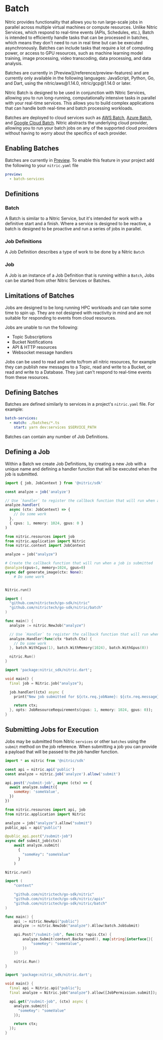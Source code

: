 
# Batch

Nitric provides functionality that allows you to run large-scale jobs in parallel across multiple virtual machines or compute resources. Unlike Nitric Services, which respond to real-time events (APIs, Schedules, etc.), Batch is intended to efficiently handle tasks that can be processed in batches, which means they don't need to run in real time but can be executed asynchronously. Batches can include tasks that require a lot of computing power, or access to GPU resources, such as machine learning model training, image processing, video transcoding, data processing, and data analysis.

<Note>
  Batches are currently in [Preview](/reference/preview-features) and are
  currently only available in the following languages: JavaScript, Python, Go,
  and Dart, using the nitric/aws@1.14.0, nitric/gcp@1.14.0 or later.
</Note>

Nitric Batch is designed to be used in conjunction with Nitric Services, allowing you to run long-running, computationally intensive tasks in parallel with your real-time services. This allows you to build complex applications that can handle both real-time and batch processing workloads.

Batches are deployed to cloud services such as [AWS Batch](https://aws.amazon.com/batch/), [Azure Batch](https://azure.microsoft.com/en-au/products/batch), and [Google Cloud Batch](https://cloud.google.com/batch/docs). Nitric abstracts the underlying cloud provider, allowing you to run your batch jobs on any of the supported cloud providers without having to worry about the specifics of each provider.

## Enabling Batches

Batches are currently in [Preview](/reference/preview-features). To enable this feature in your project add the following to your `nitric.yaml` file

```yaml
preview:
  - batch-services
```

## Definitions

### Batch

A Batch is similar to a Nitric Service, but it's intended for work with a definitive start and a finish. Where a service is designed to be reactive, a batch is designed to be proactive and run a series of jobs in parallel.

### Job Definitions

A Job Definition describes a type of work to be done by a Nitric `Batch`

### Job

A Job is an instance of a Job Definition that is running within a `Batch`, Jobs can be started from other Nitric Services or Batches.

## Limitations of Batches

Jobs are designed to be long running HPC workloads and can take some time to spin up. They are not designed with reactivity in mind and are not suitable for responding to events from cloud resources.

Jobs are unable to run the following:

- Topic Subscriptions
- Bucket Notifications
- API & HTTP resources
- Websocket message handlers

Jobs can be used to read and write to/from all nitric resources, for example they can publish new messages to a Topic, read and write to a Bucket, or read and write to a Database. They just can't respond to real-time events from these resources.

## Defining Batches

Batches are defined similarly to services in a project's `nitric.yaml` file. For example:

```yaml
batch-services:
  - match: ./batches/*.ts
    start: yarn dev:services $SERVICE_PATH
```

<Note>Batches can contain any number of Job Definitions.</Note>

## Defining a Job

Within a Batch we create Job Definitions, by creating a new Job with a unique name and defining a handler function that will be executed when the job is submitted.

<CodeGroup>

```typescript
import { job, JobContext } from '@nitric/sdk'

const analyze = job('analyze')

// Use `handler` to register the callback function that will run when a job is submitted
analyze.handler(
  async (ctx: JobContext) => {
    // Do some work
  },
  { cpus: 1, memory: 1024, gpus: 0 }
)
```

```python
from nitric.resources import job
from nitric.application import Nitric
from nitric.context import JobContext

analyze = job("analyze")

# Create the callback function that will run when a job is submitted
@analyze(cpus=1, memory=1024, gpus=0)
async def generate_image(ctx: None):
    # Do some work


Nitric.run()
```

```go
import (
  "github.com/nitrictech/go-sdk/nitric"
  "github.com/nitrictech/go-sdk/nitric/batch"
)

func main() {
  analyze := nitric.NewJob("analyze")

  // Use `Handler` to register the callback function that will run when a job is submitted
  analyze.Handler(func(ctx *batch.Ctx) {
    // Do some work
  }, batch.WithCpus(1), batch.WithMemory(1024), batch.WithGpus(0))

  nitric.Run()
}
```

```dart
import 'package:nitric_sdk/nitric.dart';

void main() {
  final job = Nitric.job("analyze");

  job.handler((ctx) async {
    print("New job submitted for ${ctx.req.jobName}: ${ctx.req.message}");

    return ctx;
  }, opts: JobResourceRequirements(cpus: 1, memory: 1024, gpus: 0));
}
```

</CodeGroup>

## Submitting Jobs for Execution

Jobs may be submitted from Nitric `services` or other `batches` using the `submit` method on the job reference. When submitting a job you can provide a payload that will be passed to the job handler function.

<CodeGroup>

```javascript
import * as nitric from '@nitric/sdk'

const api = nitric.api('public')
const analyze = nitric.job('analyze').allow('submit')

api.post('/submit-job', async (ctx) => {
  await analyze.submit({
    someKey: 'someValue',
  })
})
```

```python
from nitric.resources import api, job
from nitric.application import Nitric

analyze = job("analyze").allow("submit")
public_api = api("public")

@public_api.post("/submit-job")
async def submit_job(ctx):
    await analyze.submit(
      {
        "someKey": "someValue"
      }
    )

Nitric.run()
```

```go
import (
	"context"

	"github.com/nitrictech/go-sdk/nitric"
	"github.com/nitrictech/go-sdk/nitric/apis"
	"github.com/nitrictech/go-sdk/nitric/batch"
)

func main() {
	api := nitric.NewApi("public")
	analyze := nitric.NewJob("analyze").Allow(batch.JobSubmit)

	api.Post("/submit-job", func(ctx *apis.Ctx) {
		analyze.Submit(context.Background(), map[string]interface{}{
			"someKey": "someValue",
		})
	})

	nitric.Run()
}
```

```dart
import 'package:nitric_sdk/nitric.dart';

void main() {
  final api = Nitric.api("public");
  final analyze = Nitric.job("analyze").allow([JobPermission.submit]);

  api.get("/submit-job", (ctx) async {
    analyze.submit({
      "someKey": "someValue"
    });

    return ctx;
  });
}
```

</CodeGroup>

